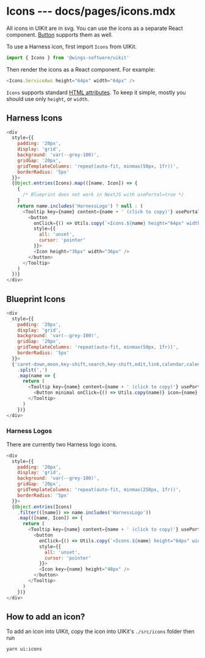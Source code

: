 # Icons --- docs/pages/icons.mdx

All icons in UIKit are in svg. You can use the icons as a separate React component. [Button](/button) supports them as well.

To use a Harness icon, first import `Icons` from UIKit.

```js
import { Icons } from '@wings-software/uikit'
```

Then render the icons as a React component. For example:

```js live=true
<Icons.ServiceAws height="64px" width="64px" />
```

`Icons` supports standard [HTML attributes](https://developer.mozilla.org/en-US/docs/Web/HTML/Attributes). To keep it simple, mostly you should use only `height`, or `width`.

## Harness Icons

```js render=true
<div
  style={{
    padding: '20px',
    display: 'grid',
    background: 'var(--grey-100)',
    gridGap: '20px',
    gridTemplateColumns: 'repeat(auto-fit, minmax(50px, 1fr))',
    borderRadius: '5px'
  }}>
  {Object.entries(Icons).map(([name, Icon]) => {
    {
      /* Blueprint does not work in NextJS with usePortal=true */
    }
    return name.includes('HarnessLogo') ? null : (
      <Tooltip key={name} content={name + ' (click to copy)'} usePortal={false}>
        <button
          onClick={() => Utils.copy(`<Icons.${name} height="64px" width="64px" />`)}
          style={{
            all: 'unset',
            cursor: 'pointer'
          }}>
          <Icon height="36px" width="36px" />
        </button>
      </Tooltip>
    )
  })}
</div>
```

## Blueprint Icons

```js render=true
<div
  style={{
    padding: '20px',
    display: 'grid',
    background: 'var(--grey-100)',
    gridGap: '20px',
    gridTemplateColumns: 'repeat(auto-fit, minmax(50px, 1fr))',
    borderRadius: '5px'
  }}>
  {'caret-down,moon,key-shift,search,key-shift,edit,link,calendar,calendar,caret-down,double-caret-vertical,code,search,add,add-to-artifact,automatic-updates,ban-circle,bookmark,build,changes,chat,circle,clean,clipboard,code,comment,comparison,confirm,credit-card,cross,cut,delete,derive-column,disable,download,drag-handle-horizontal,drag-handle-vertical,draw,duplicate,edit,endorsed,equals,exchange,export,filter,filter-keep,filter-list,filter-open,filter-remove,fork,geosearch,git-branch,git-commit,git-merge,git-new-branch,git-pull,git-push,git-repo,graph-remove,greater-than,greater-than-or-equal-to,group-objects,help,highlight,history,import,inheritance,inner-join,insert,intersection,left-join,less-than,less-than-or-equal-to,locate,lock,log-in,log-out,maximize,merge-links,minimize,minus,move,new-link,new-object,new-text-box,not-equal-to,numbered-list,numerical,one-column,paperclip,path-search,percentage,pin,pivot,plus,predictive-analysis,print,redo,refresh,remove,repeat,reset,resolve,right-join,search,search-around,search-template,search-text,select,selection,send-to,send-to-graph,send-to-map,share,slash,small-cross,small-minus,small-plus,small-tick,social-media,sort,sort-alphabetical,sort-alphabetical-desc,sort-asc,sort-desc,sort-numerical,sort-numerical-desc,tag,take-action,tick,tick-circle,translate,trash,two-columns,undo,ungroup-objects,unlock,unpin,unresolve,upload,zoom-in,zoom-out,zoom-to-fit,chart,curved-range-chart,database,diagram-tree,doughnut-chart,flow-branch,flow-end,flow-linear,flow-review,flow-review-branch,flows,form,full-stacked-chart,gantt-chart,graph,grid,grouped-bar-chart,heat-grid,heatmap,horizontal-bar-chart,horizontal-bar-chart-asc,horizontal-bar-chart-desc,layout,layout-auto,layout-balloon,layout-circle,layout-grid,layout-group-by,layout-hierarchy,layout-linear,layout-skew-grid,layout-sorted-clusters,pie-chart,polygon-filter,regression-chart,scatter-plot,series-add,series-configuration,series-derived,series-filtered,series-search,stacked-chart,step-chart,timeline-area-chart,timeline-bar-chart,timeline-line-chart,trending-down,trending-up,vertical-bar-chart-asc,vertical-bar-chart-desc,waterfall-chart,align-center,align-justify,align-left,align-right,alignment-bottom,alignment-horizontal-center,alignment-left,alignment-right,alignment-top,alignment-vertical-center,annotation,bold,citation,eraser,font,grid-view,header,header-one,header-two,horizontal-distribution,italic,manually-entered-data,new-grid-item,paragraph,rotate-document,rotate-page,strikethrough,style,text-highlight,underline,vertical-distribution,add-to-folder,box,cloud,cloud-download,cloud-upload,code-block,compressed,document,document-open,document-share,folder-close,folder-new,folder-open,folder-shared,folder-shared-open,inbox,inbox-filtered,inbox-geo,inbox-search,inbox-update,saved,airplane,application,applications,arrow-bottom-left,arrow-bottom-right,arrow-down,arrow-left,arrow-right,arrow-top-left,arrow-top-right,arrow-up,arrows-horizontal,arrows-vertical,blocked-person,calendar,caret-down,caret-left,caret-right,caret-up,chevron-backward,chevron-down,chevron-forward,chevron-left,chevron-right,chevron-up,circle-arrow-down,circle-arrow-left,circle-arrow-right,circle-arrow-up,cog,collapse-all,compass,console,control,dashboard,direction-left,direction-right,double-caret-horizontal,double-caret-vertical,double-chevron-down,double-chevron-left,double-chevron-right,double-chevron-up,drive-time,envelope,error,expand-all,eye-off,eye-on,eye-open,feed,feed-subscribed,flag,floppy-disk,follower,following,geolocation,hand,hand-down,hand-left,hand-right,hand-up,helper-management,info-sign,issue,issue-closed,issue-new,key,known-vehicle,label,layer,layers,link,manual,map,map-create,map-marker,menu,menu-closed,menu-open,more,mugshot,multi-select,new-person,notifications,notifications-updated,offline,oil-field,outdated,path,people,person,presentation,projects,properties,property,random,rig,segmented-control,star,star-empty,swap-horizontal,swap-vertical,symbol-circle,symbol-cross,symbol-diamond,symbol-square,symbol-triangle-down,symbol-triangle-up,taxi,thumbs-down,thumbs-up,time,timeline-events,train,unknown-vehicle,updated,user,walk,warning-sign,widget,widget-button,widget-footer,widget-header,camera,contrast,desktop,eject,fast-backward,fast-forward,film,flash,fullscreen,headset,image-rotate-left,image-rotate-right,key-backspace,key-command,key-control,key-delete,key-enter,key-escape,key-option,key-shift,key-tab,media,mobile-phone,mobile-video,music,pause,phone,play,power,record,settings,sim-card,step-backward,step-forward,stop,tint,video,volume-down,volume-off,volume-up,asterisk,badge,bank-account,barcode,blank,book,briefcase,calculator,cell-tower,crown,cube,cube-add,cube-remove,delta,dollar,dot,euro,flame,full-circle,glass,globe,globe-network,heart,heart-broken,home,id-number,ip-address,lifesaver,lightbulb,moon,mountain,new-prescription,ninja,office,prescription,pulse,ring,satellite,shield,shop,shopping-cart,snowflake,square,torch,tree,wrench,add-column-left,add-column-right,add-row-bottom,add-row-top,column-layout,exclude-row,function,join-table,list,list-columns,list-detail-view,merge-columns,page-layout,panel-stats,panel-table,pivot-table,publish-function,remove-column,remove-column-left,remove-column-right,remove-row-bottom,remove-row-top,split-columns,th,th-derived,th-disconnect,th-filtered,th-list,variable'
    .split(',')
    .map(name => {
      return (
        <Tooltip key={name} content={name + ' (click to copy)'} usePortal={false}>
          <Button minimal onClick={() => Utils.copy(name)} icon={name} />
        </Tooltip>
      )
    })}
</div>
```

### Harness Logos

There are currently two Harness logo icons.

```js render=true
<div
  style={{
    padding: '20px',
    display: 'grid',
    background: 'var(--grey-100)',
    gridGap: '20px',
    gridTemplateColumns: 'repeat(auto-fit, minmax(250px, 1fr))',
    borderRadius: '5px'
  }}>
  {Object.entries(Icons)
    .filter(([name]) => name.includes('HarnessLogo'))
    .map(([name, Icon]) => {
      return (
        <Tooltip key={name} content={name + ' (click to copy)'} usePortal={false}>
          <button
            onClick={() => Utils.copy(`<Icons.${name} height="64px" width="64px" />`)}
            style={{
              all: 'unset',
              cursor: 'pointer'
            }}>
            <Icon key={name} height="48px" />
          </button>
        </Tooltip>
      )
    })}
</div>
```

## How to add an icon?

To add an icon into UIKit, copy the icon into UIKit's `./src/icons` folder then run

```
yarn ui:icons
```
